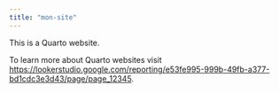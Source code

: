 ```yaml
---
title: "mon-site"
---
```


This is a Quarto website.

To learn more about Quarto websites visit <https://lookerstudio.google.com/reporting/e53fe995-999b-49fb-a377-bd1cdc3e3d43/page/page_12345>.
